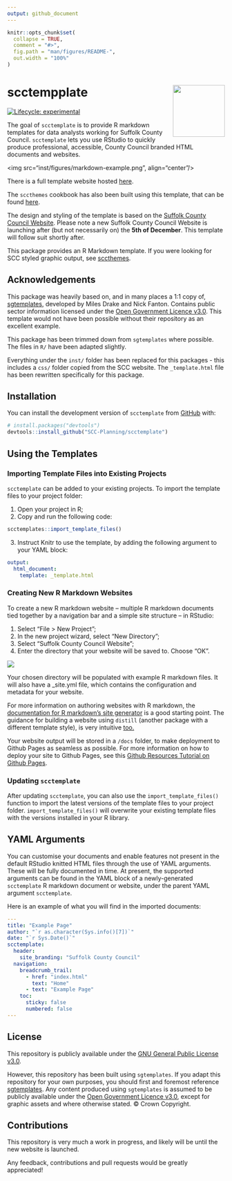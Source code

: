 ```yaml
---
output: github_document
---
```


<!-- README.md is generated from README.Rmd. Please edit that file -->

```r
knitr::opts_chunk$set(
  collapse = TRUE,
  comment = "#>",
  fig.path = "man/figures/README-",
  out.width = "100%"
)
```

# scctempplate <img src="inst/figures/scc-hex.png" align="right" width="120"/>

<!-- badges: start -->
[![Lifecycle: experimental](https://img.shields.io/badge/lifecycle-experimental-orange.svg)](https://lifecycle.r-lib.org/articles/stages.html#experimental)
<!-- badges: end -->

The goal of `scctemplate` is to provide R markdown templates for data analysts working for Suffolk County Council. `scctemplate` lets you use RStudio to quickly produce professional, accessible, County Council branded HTML documents and websites.

<img src="inst/figures/markdown-example.png", align="center"/>


There is a full template website hosted [here](https://scc-planning.github.io/scctemplate-example-site/index.html.).

The `sccthemes` cookbook has also been built using this template, that can be found [here](https://scc-planning.github.io/scc-cookbook/).

The design and styling of the template is based on the [Suffolk County Council Website](https://www.suffolk.gov.uk/). Please note a new Suffolk County Council Website is launching after (but not necessarily on) the **5th of December**. This template will follow suit shortly after.

This package provides an R Markdown template. If you were looking for SCC styled graphic output, see [sccthemes](https://github.com/thomaszwagerman/sccthemes).

## Acknowledgements
This package was heavily based on, and in many places a 1:1 copy of, [sgtemplates](https://github.com/DataScienceScotland/sgtemplates), developed by Miles Drake and Nick Fanton. Contains public sector information licensed under the [Open Government Licence v3.0](https://www.nationalarchives.gov.uk/doc/open-government-licence/version/3/). This template would not have been possible without their repository as an excellent example.

This package has been trimmed down from `sgtemplates` where possible. The files in `R/` have been adapted slightly. 

Everything under the `inst/` folder has been replaced for this packages - this includes a `css/` folder copied from the SCC website. The `_template.html` file has been rewritten specifically for this package.

## Installation

You can install the development version of `scctemplate` from [GitHub](https://github.com/) with:

``` r
# install.packages("devtools")
devtools::install_github("SCC-Planning/scctemplate")
```
## Using the Templates

### Importing Template Files into Existing Projects

`scctemplate` can be added to your existing projects. To import the template files to your project folder:

1. Open your project in R;
2. Copy and run the following code:

``` r
scctemplates::import_template_files()
```

3. Instruct Knitr to use the template, by adding the following argument to your YAML block:

``` yaml
output:
  html_document:
    template: _template.html
```

### Creating New R Markdown Websites

To create a new R markdown website -- multiple R markdown documents tied together by a navigation bar and a simple site structure -- in RStudio:

1. Select "File > New Project";
2. In the new project wizard, select "New Directory";
3. Select "Suffolk County Council Website";
4. Enter the directory that your website will be saved to. Choose "OK".

<img src="inst/figures/create-scc-website-example.png"/>

Your chosen directory will be populated with example R markdown files. It will also have a \_site.yml file, which contains the configuration and metadata for your website.

For more information on authoring websites with R markdown, the [documentation for R markdown's site generator](https://bookdown.org/yihui/rmarkdown/rmarkdown-site.html) is a good starting point. The guidance for building a website using `distill` (another package with a different template style), is very intuitive [too.](https://rstudio.github.io/distill/website.html)

Your website output will be stored in a `/docs` folder, to make deployment to Github Pages as seamless as possible. For more information on how to deploy your site to Github Pages, see this [Github Resources Tutorial on Github Pages](https://resources.github.com/github-and-rstudio/).

### Updating `scctemplate`

After updating `scctemplate`, you can also use the `import_template_files()` function to import the latest versions of the template files to your project folder. `import_template_files()` will overwrite your existing template files with the versions installed in your R library.

## YAML Arguments

You can customise your documents and enable features not present in the default RStudio knitted HTML files through the use of YAML arguments. These will be fully documented in time. At present, the supported arguments can be found in the YAML block of a newly-generated `scctemplate` R markdown document or website, under the parent YAML argument `scctemplate`.

Here is an example of what you will find in the imported documents:

``` yaml
---
title: "Example Page"
author: "`r as.character(Sys.info()[7])`"
date: "`r Sys.Date()`"
scctemplate:
  header:
    site_branding: "Suffolk County Council"
  navigation:
    breadcrumb_trail:
      - href: "index.html"
        text: "Home"
      - text: "Example Page"
    toc:
      sticky: false
      numbered: false
---

```

## License

This repository is publicly available under the [GNU General Public License v3.0](LICENSE). 

However, this repository has been built using `sgtemplates`. If you adapt this repository for your own purposes, you should first and foremost reference [sgtemplates](https://github.com/DataScienceScotland/sgtemplates). Any content produced using `sgtemplates` is assumed to be publicly available under the [Open Government Licence v3.0](http://www.nationalarchives.gov.uk/doc/open-government-licence/version/3/), except for graphic assets and where otherwise stated. © Crown Copyright.

## Contributions
This repository is very much a work in progress, and likely will be until the new website is launched.

Any feedback, contributions and pull requests would be greatly appreciated!